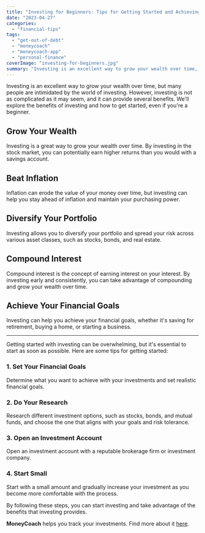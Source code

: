```yaml
---
title: "Investing for Beginners: Tips for Getting Started and Achieving Your Financial Goals"
date: "2023-04-27"
categories: 
  - "financial-tips"
tags: 
  - "get-out-of-debt"
  - "moneycoach"
  - "moneycoach-app"
  - "personal-finance"
coverImage: "investing-for-beginners.jpg"
summary: "Investing is an excellent way to grow your wealth over time, but many people are intimidated by the world of investing."
---
```


Investing is an excellent way to grow your wealth over time, but many people are intimidated by the world of investing. However, investing is not as complicated as it may seem, and it can provide several benefits. We'll explore the benefits of investing and how to get started, even if you're a beginner.

## Grow Your Wealth
Investing is a great way to grow your wealth over time. By investing in the stock market, you can potentially earn higher returns than you would with a savings account.
## Beat Inflation
Inflation can erode the value of your money over time, but investing can help you stay ahead of inflation and maintain your purchasing power.
## Diversify Your Portfolio
Investing allows you to diversify your portfolio and spread your risk across various asset classes, such as stocks, bonds, and real estate.
## Compound Interest
Compound interest is the concept of earning interest on your interest. By investing early and consistently, you can take advantage of compounding and grow your wealth over time.
## Achieve Your Financial Goals
Investing can help you achieve your financial goals, whether it's saving for retirement, buying a home, or starting a business.

* * *
Getting started with investing can be overwhelming, but it's essential to start as soon as possible. Here are some tips for getting started:

### 1\. Set Your Financial Goals
Determine what you want to achieve with your investments and set realistic financial goals.
### 2\. Do Your Research
Research different investment options, such as stocks, bonds, and mutual funds, and choose the one that aligns with your goals and risk tolerance.
### 3\. Open an Investment Account
Open an investment account with a reputable brokerage firm or investment company.
### 4\. Start Small
Start with a small amount and gradually increase your investment as you become more comfortable with the process.

By following these steps, you can start investing and take advantage of the benefits that investing provides.

**MoneyCoach** helps you track your investments. Find more about it [here](/).
